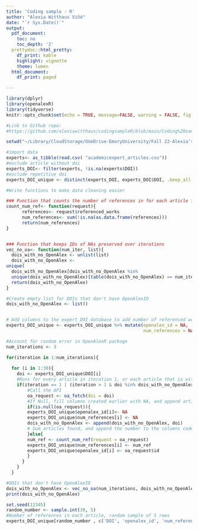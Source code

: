 ```yaml
---
title: 'Coding sample - R'
author: "Alexia Witthaus Viñé"
date: "`r Sys.Date()`"
output:
  pdf_document:
    toc: no
    toc_depth: '2'
  prettydoc::html_pretty:
    df_print: kable
    highlight: vignette
    theme: lumen
  html_document:
    df_print: paged

---
```


```r
library(dplyr)
library(openalexR)
library(tidyverse)
knitr::opts_chunk$set(echo = TRUE, message=FALSE, warning = FALSE, fig.width = 16/2, fig.height = 9/2, tidy.opts=list(width.cutoff=60), tidy=TRUE)
```



```r
#Link to Github repo:
#https://github.com/alexiawitthaus/codingsampleR/blob/main/Coding%20sample%20R.Rmd

setwd("~/Library/CloudStorage/OneDrive-EmoryUniversity/Fall 22-Alexia’s MacBook Air/Qtm research")

#import data
experts<- as_tibble(read.csv( "academicexpert_articles.csv"))
#exclude article without doi
experts_DOI<- filter(experts, !is.na(experts$DOI))
#exclude repetitive doi
experts_DOI_unique <- distinct(experts_DOI, experts_DOI$DOI, .keep_all = TRUE)

```


```r
#Write functions to make data cleaning easier 

### Function that counts the number of references in for each article found
count_num_ref<- function(request){
      references<- request$referenced_works
      num_references<- sum(!is.na(as.data.frame(references)))
      return(num_references)
}


### Function that keeps IDs of NAs preserved over iterations
vec_no_oa<- function(num_iter, list){
  dois_with_no_OpenAlex <- unlist(list)
  dois_with_no_OpenAlex <- 
unique(
  dois_with_no_OpenAlex[dois_with_no_OpenAlex %in% 
  unique(dois_with_no_OpenAlex)[table(dois_with_no_OpenAlex) == num_iter]])
  return(dois_with_no_OpenAlex)
}


```


```r
#Create empty list for DOIs that don't have OpenAlexID
dois_with_no_OpenAlex <- list()


# Add columns to the expert_DOI database to add number of referenced work in each article
experts_DOI_unique <- experts_DOI_unique %>% mutate(openalex_id = NA,
                                                    num_references = NA)

#Account for random error in OpenAlexR package
num_iterations <- 3

for(iteration in 1:num_iterations){
  
  for (i in 1:30){
    doi <- experts_DOI_unique$DOI[i]
    #Runs for every article in iteration 1, or each article that is within the list of NAs
    if(iteration == 1 | (iteration > 1 & doi %in% dois_with_no_OpenAlex )){
        #Call the API
        oa_request <- oa_fetch(doi = doi)
        #If Null, fill columns created earlier with NA, and append article to list
        if(is.null(oa_request)){
        experts_DOI_unique$openalex_id[i]<- NA
        experts_DOI_unique$num_references[i] <- NA
        dois_with_no_OpenAlex <- append(dois_with_no_OpenAlex, doi)
        # Sum articles found, and append the number to the columns coded earlier
        }else{
        num_ref <- count_num_ref(request = oa_request)
        experts_DOI_unique$num_references[i] <- num_ref
        experts_DOI_unique$openalex_id[i] <- oa_request$id
        }
      }
    }
  }

```



```r
#DOIs that don't have OpenAlexID
dois_with_no_OpenAlex <- vec_no_oa(num_iterations, dois_with_no_OpenAlex)
print(dois_with_no_OpenAlex)
```


```r
set.seed(12345)
random_number <- sample.int(30, 5)
#Number of references in each article, random sample of 5 rows
experts_DOI_unique[random_number , c('DOI', 'openalex_id', 'num_references')]
```




